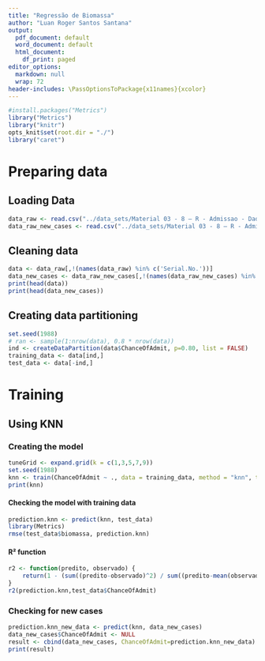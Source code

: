 ```yaml
---
title: "Regressão de Biomassa"
author: "Luan Roger Santos Santana"
output:
  pdf_document: default
  word_document: default
  html_document:
    df_print: paged
editor_options:
  markdown: null
  wrap: 72
header-includes: \PassOptionsToPackage{x11names}{xcolor}
---
```

```r
#install.packages("Metrics")
library("Metrics")
library("knitr")
opts_knit$set(root.dir = "./")
library("caret")
```

# Preparing data

## Loading Data
```r
data_raw <- read.csv("../data_sets/Material 03 - 8 – R - Admissao - Dados.csv")
data_raw_new_cases <- read.csv("../data_sets/Material 03 - 8 – R - Admissao - Dados - Novos Casos - R.csv")
```

## Cleaning data
```r
data <- data_raw[,!(names(data_raw) %in% c('Serial.No.'))]
data_new_cases <- data_raw_new_cases[,!(names(data_raw_new_cases) %in% c('Serial.No.'))]
print(head(data))
print(head(data_new_cases))
```

## Creating data partitioning

```r
set.seed(1988)
# ran <- sample(1:nrow(data), 0.8 * nrow(data))
ind <- createDataPartition(data$ChanceOfAdmit, p=0.80, list = FALSE)
training_data <- data[ind,]
test_data <- data[-ind,]
```


# Training

## Using KNN

### Creating the model
```r
tuneGrid <- expand.grid(k = c(1,3,5,7,9))
set.seed(1988)
knn <- train(ChanceOfAdmit ~ ., data = training_data, method = "knn", tuneGrid=tuneGrid)
print(knn)
```

#### Checking the model with training data
```r
prediction.knn <- predict(knn, test_data)
library(Metrics)
rmse(test_data$biomassa, prediction.knn)
```
#### R² function
```r
r2 <- function(predito, observado) {
	return(1 - (sum((predito-observado)^2) / sum((predito-mean(observado))^2)))
}
r2(prediction.knn,test_data$ChanceOfAdmit)
```


### Checking for new cases

```r
prediction.knn_new_data <- predict(knn, data_new_cases)
data_new_cases$ChanceOfAdmit <- NULL
result <- cbind(data_new_cases, ChanceOfAdmit=prediction.knn_new_data)
print(result)
```

